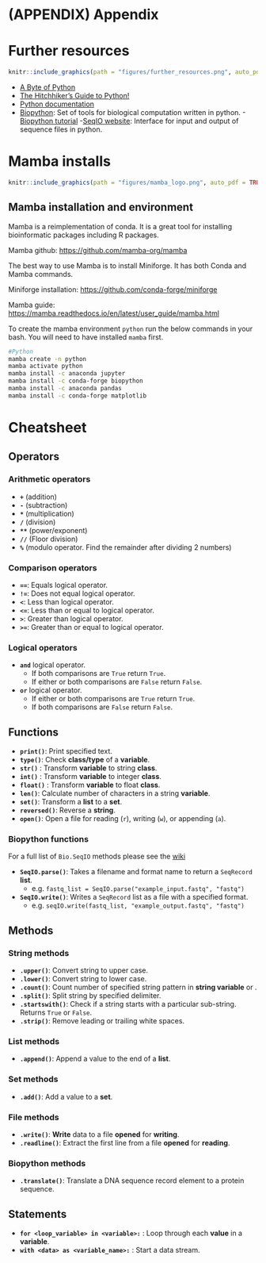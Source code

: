 # (APPENDIX) Appendix {.unnumbered}

# Further resources {#further_resources}
```r
knitr::include_graphics(path = "figures/further_resources.png", auto_pdf = TRUE)
```

- [A Byte of Python](https://python.swaroopch.com/)
- [The Hitchhiker's Guide to Python!](https://docs.python-guide.org/)
- [Python documentation](https://docs.python.org/3/)
- [Biopython](https://biopython.org/): Set of tools for biological computation written in python.
  -[Biopython tutorial](http://biopython.org/DIST/docs/tutorial/Tutorial.html)
  -[SeqIO website](https://biopython.org/wiki/SeqIO): Interface for input and output of sequence files in python.

# Mamba installs

```r
knitr::include_graphics(path = "figures/mamba_logo.png", auto_pdf = TRUE)
```

## Mamba installation and environment {#mamba_install}

Mamba is a reimplementation of conda. It is a great tool for installing bioinformatic packages including R packages.

Mamba github: <https://github.com/mamba-org/mamba>

The best way to use Mamba is to install Miniforge. It has both Conda and Mamba commands.

Miniforge installation: <https://github.com/conda-forge/miniforge>

Mamba guide: <https://mamba.readthedocs.io/en/latest/user_guide/mamba.html>

To create the mamba environment `python` run the below commands in your bash. You will need to have installed `mamba` first.

```bash
#Python
mamba create -n python
mamba activate python
mamba install -c anaconda jupyter
mamba install -c conda-forge biopython
mamba install -c anaconda pandas
mamba install -c conda-forge matplotlib
```


# Cheatsheet {#cheatsheet}

## Operators

### Arithmetic operators

- __`+`__ (addition)
- __`-`__ (subtraction)
- __`*`__ (multiplication)
- __`/`__ (division)
- __`**`__ (power/exponent)
- __`//`__ (Floor division)
- __`%`__ (modulo operator. Find the remainder after dividing 2 numbers)

### Comparison operators

- __`==`__: Equals logical operator.
- __`!=`__: Does not equal logical operator.
- __`<`__: Less than logical operator.
- __`<=`__: Less than or equal to logical operator.
- __`>`__: Greater than logical operator.
- __`>=`__: Greater than or equal to logical operator.

### Logical operators

- __`and`__ logical operator.
  - If both comparisons are `True` return `True`.
  - If either or both comparisons are `False` return `False`.
- __`or`__ logical operator.
  - If either or both comparisons are `True` return `True`.
  - If both comparisons are `False` return `False`.

## Functions

- __`print()`__: Print specified text.
- __`type()`__: Check __class/type__ of a __variable__.
- __`str()`__ : Transform __variable__ to string __class__.
- __`int()`__ : Transform __variable__ to integer __class__.
- __`float()`__ : Transform __variable__ to float __class__.
- __`len()`__: Calculate number of characters in a string __variable__.
- __`set()`__: Transform a __list__ to a __set__.
- __`reversed()`__: Reverse a __string__.
- __`open()`__: Open a file for reading (`r`), writing (`w`), or appending (`a`).

### Biopython functions

For a full list of `Bio.SeqIO` methods please see the [wiki](https://biopython.org/wiki/SeqIO)

- __`SeqIO.parse()`__: Takes a filename and format name to return a `SeqRecord` __list__.
  - e.g. `fastq_list = SeqIO.parse("example_input.fastq", "fastq")`
- __`SeqIO.write()`__: Writes a `SeqRecord` list as a file with a specified format.
  - e.g. `seqIO.write(fastq_list, "example_output.fastq", "fastq")`

## Methods

### String methods

- __`.upper()`__: Convert string to upper case.
- __`.lower()`__: Convert string to lower case.
- __`.count()`__: Count number of specified string pattern in __string variable__ or .
- __`.split()`__: Split string by specified delimiter.
- __`.startswith()`__: Check if a string starts with a particular sub-string. Returns `True` or `False`.
- __`.strip()`__: Remove leading or trailing white spaces.

### List methods

- __`.append()`__: Append a value to the end of a __list__.

### Set methods

- __`.add()`__: Add a value to a __set__.

### File methods

- __`.write()`__: __Write__ data to a file __opened__ for __writing__.
- __`.readline()`__: Extract the first line from a file __opened__ for __reading__.

### Biopython methods

- __`.translate()`__: Translate a DNA sequence record element to a protein sequence.

## Statements

- __`for <loop_variable> in <variable>:`__ : Loop through each __value__ in a __variable__.
- __`with <data> as <variable_name>:`__ : Start a data stream.

